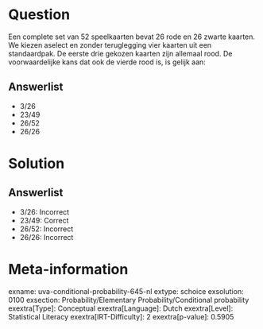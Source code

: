 Question
========

Een complete set van 52 speelkaarten bevat 26 rode en 26 zwarte kaarten.
We kiezen aselect en zonder teruglegging vier kaarten uit een
standaardpak. De eerste drie gekozen kaarten zijn allemaal rood. De
voorwaardelijke kans dat ook de vierde rood is, is gelijk aan:

Answerlist
----------

* 3/26
* 23/49
* 26/52
* 26/26

Solution
========

Answerlist
----------

* 3/26: Incorrect
* 23/49: Correct
* 26/52: Incorrect
* 26/26: Incorrect

Meta-information
================
exname: uva-conditional-probability-645-nl
extype: schoice
exsolution: 0100
exsection: Probability/Elementary Probability/Conditional probability
exextra[Type]: Conceptual
exextra[Language]: Dutch
exextra[Level]: Statistical Literacy
exextra[IRT-Difficulty]: 2
exextra[p-value]: 0.5905

